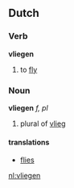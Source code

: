 == Dutch ==
===Verb===
'''vliegen'''

# to [[fly]]

===Noun===
'''vliegen''' ''f, pl''

# plural of [[vlieg]]
==== translations ====
*[[flies]]

[[nl:vliegen]]